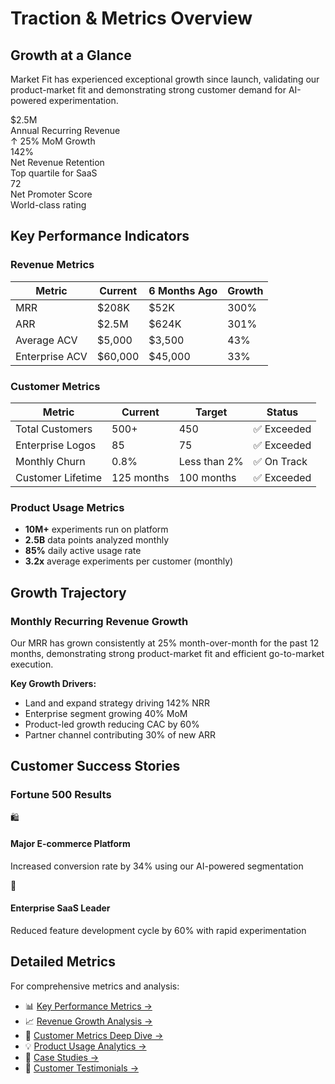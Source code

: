 # Traction & Metrics Overview

## Growth at a Glance

Market Fit has experienced exceptional growth since launch, validating our product-market fit and demonstrating strong customer demand for AI-powered experimentation.

<div className="nx-mt-8 nx-grid nx-grid-cols-1 nx-gap-6 md:nx-grid-cols-3">
  <div className="nx-rounded-lg nx-bg-gradient-to-br nx-from-green-50 nx-to-green-100 nx-p-6 dark:nx-from-green-900/20 dark:nx-to-green-800/20">
    <div className="nx-text-4xl nx-font-bold nx-text-green-700 dark:nx-text-green-400">$2.5M</div>
    <div className="nx-mt-1 nx-text-sm nx-font-medium nx-text-green-600 dark:nx-text-green-500">Annual Recurring Revenue</div>
    <div className="nx-mt-2 nx-text-xs nx-text-green-600 dark:nx-text-green-500">↑ 25% MoM Growth</div>
  </div>
  
  <div className="nx-rounded-lg nx-bg-gradient-to-br nx-from-blue-50 nx-to-blue-100 nx-p-6 dark:nx-from-blue-900/20 dark:nx-to-blue-800/20">
    <div className="nx-text-4xl nx-font-bold nx-text-blue-700 dark:nx-text-blue-400">142%</div>
    <div className="nx-mt-1 nx-text-sm nx-font-medium nx-text-blue-600 dark:nx-text-blue-500">Net Revenue Retention</div>
    <div className="nx-mt-2 nx-text-xs nx-text-blue-600 dark:nx-text-blue-500">Top quartile for SaaS</div>
  </div>
  
  <div className="nx-rounded-lg nx-bg-gradient-to-br nx-from-purple-50 nx-to-purple-100 nx-p-6 dark:nx-from-purple-900/20 dark:nx-to-purple-800/20">
    <div className="nx-text-4xl nx-font-bold nx-text-purple-700 dark:nx-text-purple-400">72</div>
    <div className="nx-mt-1 nx-text-sm nx-font-medium nx-text-purple-600 dark:nx-text-purple-500">Net Promoter Score</div>
    <div className="nx-mt-2 nx-text-xs nx-text-purple-600 dark:nx-text-purple-500">World-class rating</div>
  </div>
</div>

## Key Performance Indicators

### Revenue Metrics

| Metric | Current | 6 Months Ago | Growth |
|--------|---------|--------------|--------|
| MRR | $208K | $52K | 300% |
| ARR | $2.5M | $624K | 301% |
| Average ACV | $5,000 | $3,500 | 43% |
| Enterprise ACV | $60,000 | $45,000 | 33% |

### Customer Metrics

| Metric | Current | Target | Status |
|--------|---------|--------|--------|
| Total Customers | 500+ | 450 | ✅ Exceeded |
| Enterprise Logos | 85 | 75 | ✅ Exceeded |
| Monthly Churn | 0.8% | Less than 2% | ✅ On Track |
| Customer Lifetime | 125 months | 100 months | ✅ Exceeded |

### Product Usage Metrics

- **10M+** experiments run on platform
- **2.5B** data points analyzed monthly
- **85%** daily active usage rate
- **3.2x** average experiments per customer (monthly)

## Growth Trajectory

<div className="nx-mt-8 nx-rounded-lg nx-border nx-border-gray-200 nx-p-6 dark:nx-border-gray-800">
  <h3 className="nx-mb-4 nx-text-lg nx-font-semibold">Monthly Recurring Revenue Growth</h3>
  <p className="nx-text-sm nx-text-gray-600 dark:nx-text-gray-400">
    Our MRR has grown consistently at 25% month-over-month for the past 12 months, demonstrating strong product-market fit and efficient go-to-market execution.
  </p>
  <div className="nx-mt-4 nx-text-sm">
    <strong>Key Growth Drivers:</strong>
    <ul className="nx-mt-2 nx-list-inside nx-list-disc nx-space-y-1">
      <li>Land and expand strategy driving 142% NRR</li>
      <li>Enterprise segment growing 40% MoM</li>
      <li>Product-led growth reducing CAC by 60%</li>
      <li>Partner channel contributing 30% of new ARR</li>
    </ul>
  </div>
</div>

## Customer Success Stories

### Fortune 500 Results

<div className="nx-mt-6 nx-grid nx-grid-cols-1 nx-gap-4 md:nx-grid-cols-2">
  <div className="nx-rounded-lg nx-border nx-border-gray-200 nx-p-4 dark:nx-border-gray-800">
    <div className="nx-mb-2 nx-text-2xl">🛍️</div>
    <h4 className="nx-font-semibold">Major E-commerce Platform</h4>
    <p className="nx-mt-1 nx-text-sm nx-text-gray-600 dark:nx-text-gray-400">
      Increased conversion rate by 34% using our AI-powered segmentation
    </p>
  </div>
  
  <div className="nx-rounded-lg nx-border nx-border-gray-200 nx-p-4 dark:nx-border-gray-800">
    <div className="nx-mb-2 nx-text-2xl">💼</div>
    <h4 className="nx-font-semibold">Enterprise SaaS Leader</h4>
    <p className="nx-mt-1 nx-text-sm nx-text-gray-600 dark:nx-text-gray-400">
      Reduced feature development cycle by 60% with rapid experimentation
    </p>
  </div>
</div>

## Detailed Metrics

For comprehensive metrics and analysis:

- 📊 [Key Performance Metrics →](/traction/key-metrics)
- 📈 [Revenue Growth Analysis →](/traction/revenue-growth)
- 👥 [Customer Metrics Deep Dive →](/traction/customer-metrics)
- 💡 [Product Usage Analytics →](/traction/product-metrics)
- 📝 [Case Studies →](/traction/case-studies)
- 💬 [Customer Testimonials →](/traction/testimonials) 